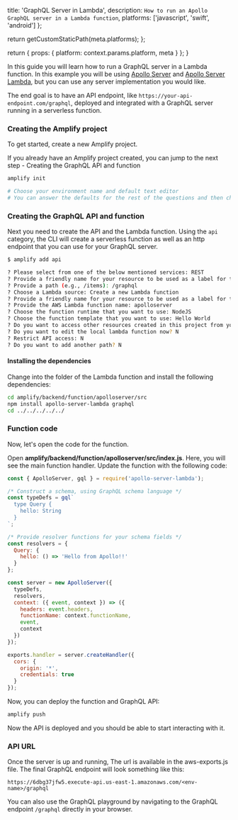 
  title: 'GraphQL Server in Lambda',
  description: `How to run an Apollo GraphQL server in a Lambda function`,
  platforms: ['javascript', 'swift', 'android']
};

  return getCustomStaticPath(meta.platforms);
};

  return {
    props: {
      platform: context.params.platform,
      meta
    }
  };
}

In this guide you will learn how to run a GraphQL server in a Lambda function. In this example you will be using [Apollo Server](https://www.apollographql.com/docs/) and [Apollo Server Lambda](https://www.apollographql.com/docs/apollo-server/deployment/lambda/), but you can use any server implementation you would like.

The end goal is to have an API endpoint, like `https://your-api-endpoint.com/graphql`, deployed and integrated with a GraphQL server running in a serverless function.

### Creating the Amplify project

To get started, create a new Amplify project.

<Callout>

If you already have an Amplify project created, you can jump to the next step - Creating the GraphQL API and function

</Callout>

```sh
amplify init

# Choose your environment name and default text editor
# You can answer the defaults for the rest of the questions and then choose the profile you created when you ran amplify configure
```

### Creating the GraphQL API and function

Next you need to create the API and the Lambda function. Using the `api` category, the CLI will create a serverless function as well as an http endpoint that you can use for your GraphQL server.

```sh
$ amplify add api

? Please select from one of the below mentioned services: REST
? Provide a friendly name for your resource to be used as a label for this category in the project: apolloapi
? Provide a path (e.g., /items): /graphql
? Choose a Lambda source: Create a new Lambda function
? Provide a friendly name for your resource to be used as a label for this category in the project: apolloserver
? Provide the AWS Lambda function name: apolloserver
? Choose the function runtime that you want to use: NodeJS
? Choose the function template that you want to use: Hello World
? Do you want to access other resources created in this project from your Lambda function? N
? Do you want to edit the local lambda function now? N
? Restrict API access: N
? Do you want to add another path? N
```

#### Installing the dependencies

Change into the folder of the Lambda function and install the following dependencies:

```sh
cd amplify/backend/function/apolloserver/src
npm install apollo-server-lambda graphql
cd ../../../../../
```

### Function code

Now, let's open the code for the function.

Open **amplify/backend/function/apolloserver/src/index.js**. Here, you will see the main function handler. Update the function with the following code:

```javascript
const { ApolloServer, gql } = require('apollo-server-lambda');

/* Construct a schema, using GraphQL schema language */
const typeDefs = gql`
  type Query {
    hello: String
  }
`;

/* Provide resolver functions for your schema fields */
const resolvers = {
  Query: {
    hello: () => 'Hello from Apollo!!'
  }
};

const server = new ApolloServer({
  typeDefs,
  resolvers,
  context: ({ event, context }) => ({
    headers: event.headers,
    functionName: context.functionName,
    event,
    context
  })
});

exports.handler = server.createHandler({
  cors: {
    origin: '*',
    credentials: true
  }
});
```

Now, you can deploy the function and GraphQL API:

```sh
amplify push
```

Now the API is deployed and you should be able to start interacting with it.

### API URL

Once the server is up and running, The url is available in the aws-exports.js file. The final GraphQL endpoint will look something like this:

```
https://6dbg37jfw5.execute-api.us-east-1.amazonaws.com/<env-name>/graphql
```

You can also use the GraphQL playground by navigating to the GraphQL endpoint `/graphql` directly in your browser.
